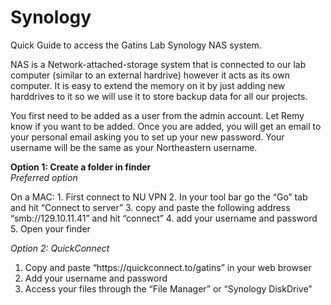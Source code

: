 # Synology

Quick Guide to access the Gatins Lab Synology NAS system.

NAS is a Network-attached-storage system that is connected to our lab computer (similar to an external hardrive) however it acts as its own computer. It is easy to extend the memory on it by just adding new harddrives to it so we will use it to store backup data for all our projects. 

You first need to be added as a user from the admin account. Let Remy know if you want to be added. Once you are added, you will get an email to your personal email asking you to set up your new password. Your username will be the same as your Northeastern username. 

**Option 1: Create a folder in finder**  
*Preferred option*

On a MAC:
1. First connect to NU VPN
2. In your tool bar go the "Go" tab and hit "Connect to server"
3. copy and paste the following address "smb://129.10.11.41" and hit "connect"
4. add your username and password
5. Open your finder 


*Option 2: QuickConnect*

1. Copy and paste "https://quickconnect.to/gatins" in your web browser
2. Add your username and password
3. Access your files through the "File Manager" or "Synology DiskDrive"
